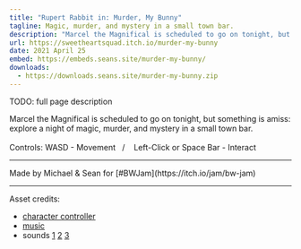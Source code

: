 ```yaml
---
title: "Rupert Rabbit in: Murder, My Bunny"
tagline: Magic, murder, and mystery in a small town bar.
description: "Marcel the Magnifical is scheduled to go on tonight, but something is amiss: explore a night of magic, murder, and mystery in a small town bar."
url: https://sweetheartsquad.itch.io/murder-my-bunny
date: 2021 April 25
embed: https://embeds.seans.site/murder-my-bunny/
downloads:
  - https://downloads.seans.site/murder-my-bunny.zip
---
```


TODO: full page description



<p>Marcel the Magnifical is scheduled to go on tonight, but something is amiss: explore a night of magic, murder, and mystery in a small town bar.<br><br>Controls: WASD - Movement&nbsp;&nbsp; / &nbsp; &nbsp;Left-Click or Space Bar - Interact<br></p>

---

<p>Made by Michael &amp; Sean for [#BWJam](https://itch.io/jam/bw-jam)</p>

---

<p>Asset credits:
</p>

- [character controller](https://github.com/boaheck/TheFirstPerson)
- [music](https://freemusicarchive.org/music/crowander)
- sounds [1](https://freesound.org/people/Josherman4/) [2](https://freesound.org/people/jorickhoofd/) [3](https://freesound.org/people/dersinnsspace/)
